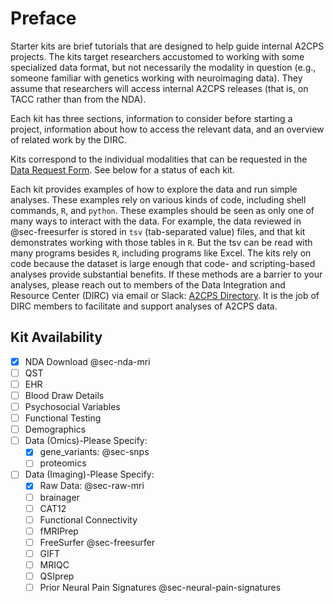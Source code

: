 # Preface {#sec-preface .unnumbered}

Starter kits are brief tutorials that are designed to help guide internal A2CPS projects. The kits target researchers accustomed to working with some specialized data format, but not necessarily the modality in question (e.g., someone familiar with genetics working with neuroimaging data). They assume that researchers will access internal A2CPS releases (that is, on TACC rather than from the NDA). 

Each kit has three sections, information to consider before starting a project, information about how to access the relevant data, and an overview of related work by the DIRC. 

Kits correspond to the individual modalities that can be requested in the [Data Request Form](https://a2cps.atlassian.net/wiki/spaces/WG/pages/5080456/Data+Sharing+Committee+Proposal+Meetings+Forms?preview=/5080456/5106943/Data%20Request%20Form_2023.pdf). See below for a status of each kit.

Each kit provides examples of how to explore the data and run simple analyses. These examples rely on various kinds of code, including shell commands, `R`, and `python`. These examples should be seen as only one of many ways to interact with the data. For example, the data reviewed in @sec-freesurfer is stored in `tsv` (tab-separated value) files, and that kit demonstrates working with those tables in `R`. But the tsv can be read with many programs besides `R`, including programs like Excel. The kits rely on code because the dataset is large enough that code- and scripting-based analyses provide substantial benefits. If these methods are a barrier to your analyses, please reach out to members of the Data Integration and Resource Center (DIRC) via email or Slack: [A2CPS Directory](https://a2cps.org/directory/). It is the job of DIRC members to facilitate and support analyses of A2CPS data.

## Kit Availability

- [x] NDA Download @sec-nda-mri
- [ ] QST
- [ ] EHR
- [ ] Blood Draw Details
- [ ] Psychosocial Variables
- [ ] Functional Testing
- [ ] Demographics
- [ ] Data (Omics)-Please Specify:
  - [x] gene_variants: @sec-snps
  - [ ] proteomics
- [ ] Data (Imaging)-Please Specify:
  - [x] Raw Data: @sec-raw-mri
  - [ ] brainager
  - [ ] CAT12
  - [ ] Functional Connectivity
  - [ ] fMRIPrep
  - [ ] FreeSurfer @sec-freesurfer
  - [ ] GIFT
  - [ ] MRIQC
  - [ ] QSIprep
  - [ ] Prior Neural Pain Signatures @sec-neural-pain-signatures
  